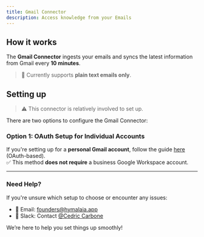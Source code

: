 ```yaml
---
title: Gmail Connector
description: Access knowledge from your Emails
---
```


## How it works

The **Gmail Connector** ingests your emails and syncs the latest information from Gmail every **10 minutes**.  
> 📩 Currently supports **plain text emails only**.

## Setting up

> ⚠️ This connector is relatively involved to set up.

There are two options to configure the Gmail Connector:

### Option 1: OAuth Setup for Individual Accounts

If you're setting up for a **personal Gmail account**, follow the guide [here](#) (OAuth-based).  
✅ This method **does not require** a business Google Workspace account.

---

### Need Help?

If you're unsure which setup to choose or encounter any issues:

- 📧 Email: [founders@hymalaia.app](mailto:founders@hymalaia.app)  
- 💬 Slack: Contact [@Cedric Carbone](https://join.slack.com/t/hymalaia-dot-app/shared_invite/zt-2twesxdr6-5iQitKZQpgq~hYIZ~dv3KA)

We’re here to help you set things up smoothly!
